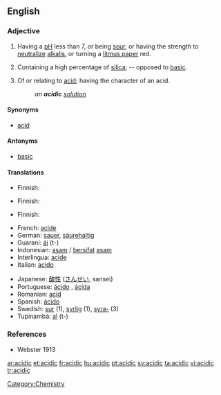==English==

===Adjective===
{{en-adj|more}}

# {{chemistry}} Having a [[pH]] less than 7, or being [[sour]], or having the strength to [[neutralize]] [[alkali]]s, or turning a [[litmus paper]] red.
# {{mineralogy}} Containing a high percentage of [[silica]]; -- opposed to [[basic]].
# Of or relating to [[acid]]; having the character of an acid.
#: ''an '''acidic''' [[solution]]''

====Synonyms====
* [[acid#Adjective|acid]]

====Antonyms====
* [[basic]]

====Translations====
{{trans-top|chemistry: having pH less than 7}}
* Finnish: {{t+|fi|hapan}}
{{trans-mid}}
{{trans-bottom}}

{{trans-top|mineralogy: containing a high percentage of silica}}
* Finnish: {{t+|fi|hapan}}
{{trans-mid}}
{{trans-bottom}}

{{trans-top|of or relating to acid}}
* Finnish: {{t+|fi|hapan}}
{{trans-mid}}
{{trans-bottom}}

{{checktrans-top}}
* French: [[acide]]
* German: [[sauer]], [[säurehaltig]]
* Guaraní: [[ái]] (t-)
* Indonesian: [[asam]] / [[sifat|bersifat]] [[asam]]
* Interlingua: [[acide]]
* Italian: [[acido]]
{{trans-mid}}
* Japanese: [[酸性]] ([[さんせい]], sansei)
* Portuguese: [[ácido]] {{m}}, [[ácida]] {{f}}
* Romanian: [[acid#Romanian|acid]]
* Spanish: [[ácido]]
* Swedish: [[sur]] (1), [[syrlig]] (1), [[syra-]] (3)
* Tupinambá: [[aî]] (t-)
{{trans-bottom}}

===References===
* Webster 1913

[[Category:Chemistry]]

[[ar:acidic]]
[[et:acidic]]
[[fr:acidic]]
[[hu:acidic]]
[[pt:acidic]]
[[sv:acidic]]
[[ta:acidic]]
[[vi:acidic]]
[[tr:acidic]]